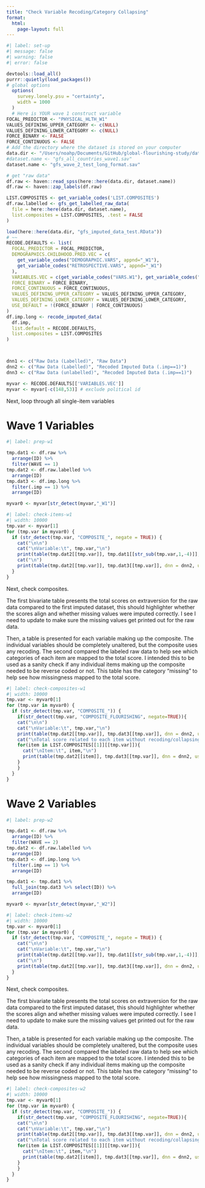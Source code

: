 ```yaml
---
title: "Check Variable Recoding/Category Collapsing"
format: 
  html:
    page-layout: full
---
```



```r
#| label: set-up
#| message: false
#| warning: false
#| error: false

devtools::load_all()
purrr::quietly(load_packages())
# global options
  options(
    survey.lonely.psu = "certainty",
    width = 1000
  )
  # Here is YOUR wave 1 construct variable
FOCAL_PREDICTOR <- "PHYSICAL_HLTH_W1"
VALUES_DEFINING_UPPER_CATEGORY <- c(NULL)
VALUES_DEFINING_LOWER_CATEGORY <- c(NULL)
FORCE_BINARY <- FALSE
FORCE_CONTINUOUS <- FALSE
# Add the directory where the dataset is stored on your computer
data.dir <- "/Users/noahp/Documents/GitHub/global-flourishing-study/data/wave1-data"
#dataset.name <- "gfs_all_countries_wave1.sav"
dataset.name <- "gfs_wave_2_test_long_format.sav"

# get "raw data"
df.raw <- haven::read_spss(here::here(data.dir, dataset.name))
df.raw <- haven::zap_labels(df.raw)

LIST.COMPOSITES <- get_variable_codes('LIST.COMPOSITES')
df.raw.labelled <- gfs_get_labelled_raw_data(
  file = here::here(data.dir, dataset.name),
  list.composites = LIST.COMPOSITES, .test = FALSE
)

load(here::here(data.dir, "gfs_imputed_data_test.RData"))
# ~~
RECODE.DEFAULTS <- list(
  FOCAL_PREDICTOR = FOCAL_PREDICTOR,
  DEMOGRAPHICS.CHILDHOOD.PRED.VEC = c(
    get_variable_codes("DEMOGRAPHIC.VARS", appnd="_W1"),
    get_variable_codes("RETROSPECTIVE.VARS", appnd="_W1")
  ),
  VARIABLES.VEC = c(get_variable_codes("VARS.W1"), get_variable_codes("VARS.W2")),
  FORCE_BINARY = FORCE_BINARY,
  FORCE_CONTINUOUS = FORCE_CONTINUOUS,
  VALUES_DEFINING_UPPER_CATEGORY = VALUES_DEFINING_UPPER_CATEGORY,
  VALUES_DEFINING_LOWER_CATEGORY = VALUES_DEFINING_LOWER_CATEGORY,
  USE_DEFAULT = !(FORCE_BINARY | FORCE_CONTINUOUS)
)
df.imp.long <- recode_imputed_data(
  df.imp,
  list.default = RECODE.DEFAULTS,
  list.composites = LIST.COMPOSITES
)



dnn1 <- c("Raw Data (Labelled)", "Raw Data")
dnn2 <- c("Raw Data (Labelled)", "Recoded Imputed Data (.imp==1)")
dnn3 <- c("Raw Data (unlabelled)", "Recoded Imputed Data (.imp==1)")

myvar <- RECODE.DEFAULTS[['VARIABLES.VEC']]
myvar <- myvar[-c(148,53)] # exclude political id

```

Next, loop through all single-item variables

# Wave 1 Variables

```r
#| label: prep-w1

tmp.dat1 <- df.raw %>%
  arrange(ID) %>%
  filter(WAVE == 1)
tmp.dat2 <- df.raw.labelled %>%
  arrange(ID)
tmp.dat3 <- df.imp.long %>%
  filter(.imp == 1) %>%
  arrange(ID)

myvar0 <- myvar[str_detect(myvar,"_W1")]
```

```r
#| label: check-items-w1
#| width: 10000
tmp.var <- myvar[1]
for (tmp.var in myvar0) {
  if (str_detect(tmp.var, "COMPOSITE_", negate = TRUE)) {
    cat("\n\n")
    cat("\nVariable:\t", tmp.var,"\n")
    print(table(tmp.dat2[[tmp.var]], tmp.dat1[[str_sub(tmp.var,1,-4)]],  dnn = dnn1, useNA = "ifany"))
    cat("\n")
    print(table(tmp.dat2[[tmp.var]], tmp.dat3[[tmp.var]], dnn = dnn2, useNA = "ifany"))
  }
}

```

Next, check composites.

The first bivariate table presents the total scores on extraversion for the raw data compared to the first imputed dataset, this should highlighter whether the scores align and whether missing values were imputed correctly. I see I need to update to make sure the missing values get printed out for the raw data. 

Then, a table is presented for each variable making up the composite. The individual variables should be completely unaltered, but the composite uses any recoding. 
The second compared the labeled raw data to help see which categories of each item are mapped to the total score. I intended this to be used as a sanity check if any individual items making up the composite needed to be reverse coded or not. 
This table has the category "missing" to help see how missingness mapped to the total score.

```r
#| label: check-composites-w1
#| width: 10000
tmp.var <- myvar0[1]
for (tmp.var in myvar0) {
  if (str_detect(tmp.var, "COMPOSITE_")) {
    if(str_detect(tmp.var, "COMPOSITE_FLOURISHING", negate=TRUE)){
    cat("\n\n")
    cat("\nVariable:\t", tmp.var,"\n")
    print(table(tmp.dat2[[tmp.var]], tmp.dat3[[tmp.var]], dnn = dnn2, useNA = "ifany"))
    cat("\nTotal score related to each item without recoding/collapsing/reversing orientation:")
    for(item in LIST.COMPOSITES[[1]][[tmp.var]]){
      cat("\nItem:\t", item,"\n")
      print(table(tmp.dat2[[item]], tmp.dat3[[tmp.var]], dnn = dnn2, useNA = "ifany"))
    }
    }
  }
}

```


# Wave 2 Variables


```r
#| label: prep-w2

tmp.dat1 <- df.raw %>%
  arrange(ID) %>%
  filter(WAVE == 2)
tmp.dat2 <- df.raw.labelled %>%
  arrange(ID)
tmp.dat3 <- df.imp.long %>%
  filter(.imp == 1) %>%
  arrange(ID)

tmp.dat1 <- tmp.dat1 %>%
  full_join(tmp.dat3 %>% select(ID)) %>%
  arrange(ID)

myvar0 <- myvar[str_detect(myvar,"_W2")]
```

```r
#| label: check-items-w2
#| width: 10000
tmp.var <- myvar0[1]
for (tmp.var in myvar0) {
  if (str_detect(tmp.var, "COMPOSITE_", negate = TRUE)) {
    cat("\n\n")
    cat("\nVariable:\t", tmp.var,"\n")
    print(table(tmp.dat2[[tmp.var]], tmp.dat1[[str_sub(tmp.var,1,-4)]],  dnn = dnn1, useNA = "ifany"))
    cat("\n")
    print(table(tmp.dat2[[tmp.var]], tmp.dat3[[tmp.var]], dnn = dnn2, useNA = "ifany"))
  }
}

```

Next, check composites.

The first bivariate table presents the total scores on extraversion for the raw data compared to the first imputed dataset, this should highlighter whether the scores align and whether missing values were imputed correctly. I see I need to update to make sure the missing values get printed out for the raw data. 

Then, a table is presented for each variable making up the composite. The individual variables should be completely unaltered, but the composite uses any recoding. 
The second compared the labeled raw data to help see which categories of each item are mapped to the total score. I intended this to be used as a sanity check if any individual items making up the composite needed to be reverse coded or not. 
This table has the category "missing" to help see how missingness mapped to the total score.

```r
#| label: check-composites-w2
#| width: 10000
tmp.var <- myvar0[1]
for (tmp.var in myvar0) {
  if (str_detect(tmp.var, "COMPOSITE_")) {
    if(str_detect(tmp.var, "COMPOSITE_FLOURISHING", negate=TRUE)){
    cat("\n\n")
    cat("\nVariable:\t", tmp.var,"\n")
    print(table(tmp.dat2[[tmp.var]], tmp.dat3[[tmp.var]], dnn = dnn2, useNA = "ifany"))
    cat("\nTotal score related to each item without recoding/collapsing/reversing orientation:")
    for(item in LIST.COMPOSITES[[1]][[tmp.var]]){
      cat("\nItem:\t", item,"\n")
      print(table(tmp.dat2[[item]], tmp.dat3[[tmp.var]], dnn = dnn2, useNA = "ifany"))
    }
    }
  }
}

```
